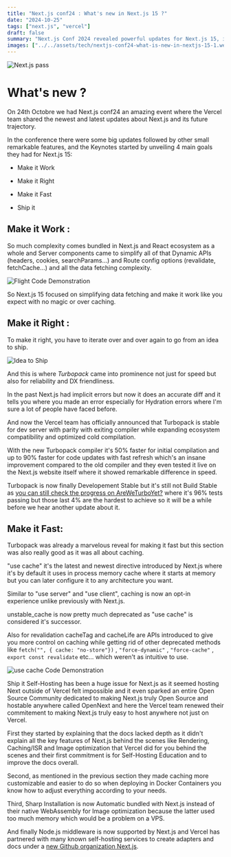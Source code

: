 ```yaml
---
title: "Next.js conf24 : What's new in Next.js 15 ?"
date: "2024-10-25"
tags: ["next.js", "vercel"]
draft: false
summary: "Next.js Conf 2024 revealed powerful updates for Next.js 15, including simplified data handling, the high-speed Turbopack, advanced caching, and enhanced self-hosting options, setting a new standard for performance and developer experience."
images: ["../../assets/tech/nextjs-conf24-what-is-new-in-nextjs-15-1.webp"]
---
```


![Next.js pass](../../assets/tech/nextjs-conf24-what-is-new-in-nextjs-15-1.webp)

# What's new ?

On 24th Octobre we had Next.js conf24 an amazing event where the Vercel team shared the newest and latest updates about Next.js and its future trajectory.

In the conference there were some big updates followed by other small remarkable features, and the Keynotes started by unveiling 4 main goals they had for Next.js 15:

- Make it Work

- Make it Right

- Make it Fast

- Ship it

## Make it Work :

So much complexity comes bundled in Next.js and React ecosystem as a whole and Server components came to simplify all of that Dynamic APIs (headers, cookies, searchParams...) and Route config options (revalidate, fetchCache...) and all the data fetching complexity.

![Flight Code Demonstration](../../assets/tech/nextjs-conf24-what-is-new-in-nextjs-15-2.webp)

So Next.js 15 focused on simplifying data fetching and make it work like you expect with no magic or over caching.

## Make it Right :

To make it right, you have to iterate over and over again to go from an idea to ship.

![Idea to Ship](../../assets/tech/nextjs-conf24-what-is-new-in-nextjs-15-3.webp)

And this is where _Turbopack_ came into prominence not just for speed but also for reliability and DX friendliness.

In the past Next.js had implicit errors but now it does an accurate diff and it tells you where you made an error especially for Hydration errors where I'm sure a lot of people have faced before.

And now the Vercel team has officially announced that Turbopack is stable for dev server with parity with exiting compiler while expanding ecosystem compatibility and optimized cold compilation.

With the new Turbopack compiler it's 50% faster for initial compilation and up to 90% faster for code updates with fast refresh which's an insane improvement compared to the old compiler and they even tested it live on the Next.js website itself where it showed remarkable difference in speed.

Turbopack is now finally Developement Stable but it's still not Build Stable as [you can still check the progress on AreWeTurboYet?](https://areweturboyet.com/) where it's 96% tests passing but those last 4% are the hardest to achieve so it will be a while before we hear another update about it.

## Make it Fast:

Turbopack was already a marvelous reveal for making it fast but this section was also really good as it was all about caching.

"use cache" it's the latest and newest directive introduced by Next.js where it's by default it uses in process memory cache where it starts at memory but you can later configure it to any architecture you want.

Similar to "use server" and "use client", caching is now an opt-in experience unlike previously with Next.js.

unstable_cache is now pretty much deprecated as "use cache" is considered it's successor.

Also for revalidation cacheTag and cacheLife are APIs introduced to give you more control on caching while getting rid of other deprecated methods like `fetch("", { cache: "no-store"})` , `"force-dynamic"` , `"force-cache"` , `export const revalidate` etc... which weren't as intuitive to use.

![use cache Code Demonstration](../../assets/tech/nextjs-conf24-what-is-new-in-nextjs-15-4.webp)

Ship it
Self-Hosting has been a huge issue for Next.js as it seemed hosting Next outside of Vercel felt impossible and it even sparked an entire Open Source Community dedicated to making Next.js truly Open Source and hostable anywhere called OpenNext and here the Vercel team renewed their commitement to making Next.js truly easy to host anywhere not just on Vercel.

First they started by explaining that the docs lacked depth as it didn't explain all the key features of Next.js behind the scenes like Rendering, Caching/ISR and Image optimization that Vercel did for you behind the scenes and their first commitment is for Self-Hosting Education and to improve the docs overall.

Second, as mentioned in the previous section they made caching more customizable and easier to do so when deploying in Docker Containers you know how to adjust everything according to your needs.

Third, Sharp Installation is now Automatic bundled with Next.js instead of their native WebAssembly for Image optimization because the latter used too much memory which would be a problem on a VPS.

And finally Node.js middleware is now supported by Next.js and Vercel has partnered with many known self-hosting services to create adapters and docs under a [new Github organization Next.js](https://github.com/orgs/nextjs/repositories).
